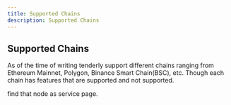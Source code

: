 ```yaml
---
title: Supported Chains
description: Supported Chains
---
```


## Supported Chains

 As of the time of writing tenderly support different chains 
 ranging from Ethereum Mainnet, Polygon, Binance Smart Chain(BSC), etc.
 Though each chain has features that are supported and not supported. 

 find that node as service page.
